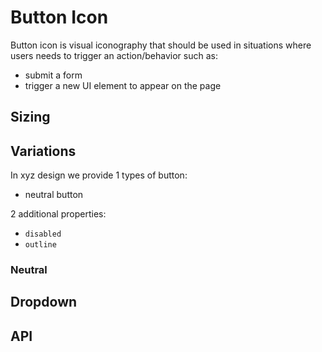 

<Meta title="Button Icon" component={ButtonIcon} />

# Button Icon

Button icon is visual iconography that should be used in situations where users needs to trigger an action/behavior such as:

- submit a form
- trigger a new UI element to appear on the page

<Preview withToolbar>
  <Story name="button icon" parameters={{ decorators: [withKnobs] }}>
    <ButtonIcon>
      <IconHelp />
    </ButtonIcon>
  </Story>
</Preview>

## Sizing

<Preview withToolbar>
  <Story name="sizing" parameters={{ decorators: [withKnobs] }}>
    <div>
      <ButtonIcon>
        <IconHelp />
      </ButtonIcon>
      <ButtonIcon size="medium">
        <IconHelp />
      </ButtonIcon>
      <ButtonIcon size="small">
        <IconHelp />
      </ButtonIcon>
      <ButtonIcon size="x-small">
        <IconHelp />
      </ButtonIcon>
      <ButtonIcon size="xx-small">
        <IconHelp />
      </ButtonIcon>
    </div>
  </Story>
</Preview>

## Variations

In xyz design we provide 1 types of button:

- neutral button

2 additional properties:

- `disabled`
- `outline`

### Neutral

<Preview withToolbar>
  <Story name="neutral" parameters={{ decorators: [withKnobs] }}>
    <div>
      <ButtonIcon isNeutral>
        <IconHelp/>
      </ButtonIcon>
      <ButtonIcon size="medium" isNeutral>
        <IconHelp />
      </ButtonIcon>
      <ButtonIcon size="small" isNeutral>
        <IconHelp />
      </ButtonIcon>
      <ButtonIcon size="x-small" isNeutral>
        <IconHelp />
      </ButtonIcon>
      <ButtonIcon size="xx-small" isNeutral>
        <IconHelp />
      </ButtonIcon>
    </div>
  </Story>
  <Story name="outline" parameters={{ decorators: [withKnobs] }}>
    <ButtonIcon size="medium" isOutline>
      <IconHelp />
    </ButtonIcon>
  </Story>
</Preview>

<Preview withToolbar>
  <Story name="disabled neutral" parameters={{ decorators: [withKnobs] }}>
    <ButtonIcon size="medium" isNeutral disabled>
      <IconHelp/>
    </ButtonIcon>
  </Story>
  <Story name="disabled outline" parameters={{ decorators: [withKnobs] }}>
    <ButtonIcon size="medium" isOutline disabled>
      <IconHelp />
    </ButtonIcon>
  </Story>
</Preview>


## Dropdown

<Preview withToolbar>
  <Story name="dropdown" parameters={{ decorators: [withKnobs] }}>
    <ButtonIcon size="small" hasDropdown>
      <IconHelp />
    </ButtonIcon>
  </Story>
</Preview>

## API

<Props of={ButtonIcon} />
